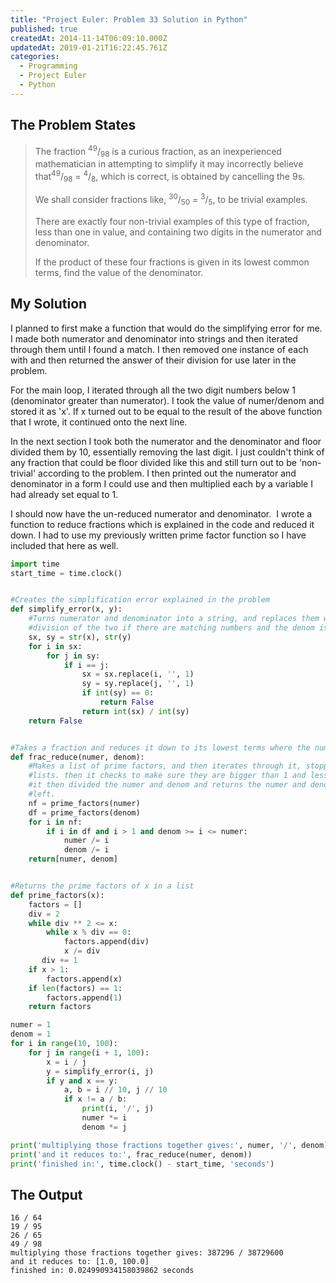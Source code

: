 ```yaml
---
title: "Project Euler: Problem 33 Solution in Python"
published: true
createdAt: 2014-11-14T06:09:10.000Z
updatedAt: 2019-01-21T16:22:45.761Z
categories:
  - Programming
  - Project Euler
  - Python
---
```


## The Problem States

> The fraction <sup>49</sup>/<sub>98</sub> is a curious fraction, as an inexperienced mathematician in attempting to
> simplify it may incorrectly believe that<sup>49</sup>/<sub>98</sub> = <sup>4</sup>/<sub>8</sub>, which is correct, is
> obtained by cancelling the 9s.
>
> We shall consider fractions like, <sup>30</sup>/<sub>50</sub> = <sup>3</sup>/<sub>5</sub>, to be trivial examples.
>
> There are exactly four non-trivial examples of this type of fraction, less than one in value, and containing two
> digits in the numerator and denominator.
>
> If the product of these four fractions is given in its lowest common terms, find the value of the denominator.

## My Solution

I planned to first make a function that would do the simplifying error for me. I made both numerator and denominator
into strings and then iterated through them until I found a match. I then removed one instance of each with and then
returned the answer of their division for use later in the problem.

For the main loop, I iterated through all the two digit numbers below 1 (denominator greater than numerator). I took
the value of numer/denom and stored it as 'x'. If x turned out to be equal to the result of the above function that I
wrote, it continued onto the next line.

In the next section I took both the numerator and the denominator and floor divided them by 10, essentially removing
the last digit. I just couldn't think of any fraction that could be floor divided like this and still turn out to be
'non-trivial' according to the problem. I then printed out the numerator and denominator in a form I could use and
then multiplied each by a variable I had already set equal to 1.

I should now have the un-reduced numerator and denominator.  I wrote a function to reduce fractions which is
explained in the code and reduced it down. I had to use my previously written prime factor function so I have
included that here as well.

```python
import time
start_time = time.clock()


#Creates the simplification error explained in the problem
def simplify_error(x, y):
    #Turns numerator and denominator into a string, and replaces them with nothing if they match, it returns the
    #division of the two if there are matching numbers and the denom is greater than 0
    sx, sy = str(x), str(y)
    for i in sx:
        for j in sy:
            if i == j:
                sx = sx.replace(i, '', 1)
                sy = sy.replace(j, '', 1)
                if int(sy) == 0:
                    return False
                return int(sx) / int(sy)
    return False


#Takes a fraction and reduces it down to its lowest terms where the numerator and denominator are above >= 1
def frac_reduce(numer, denom):
    #Makes a list of prime factors, and then iterates through it, stopping at the ones that are similar in both
    #lists. then it checks to make sure they are bigger than 1 and less than or equal to numerator and denominator
    #it then divided the numer and denom and returns the numer and denom when there are no matching prime factors
    #left.
    nf = prime_factors(numer)
    df = prime_factors(denom)
    for i in nf:
        if i in df and i > 1 and denom >= i <= numer:
            numer /= i
            denom /= i
    return[numer, denom]


#Returns the prime factors of x in a list
def prime_factors(x):
    factors = []
    div = 2
    while div ** 2 <= x:
        while x % div == 0:
            factors.append(div)
            x /= div
       div += 1
    if x > 1:
        factors.append(x)
    if len(factors) == 1:
        factors.append(1)
    return factors

numer = 1
denom = 1
for i in range(10, 100):
    for j in range(i + 1, 100):
        x = i / j
        y = simplify_error(i, j)
        if y and x == y:
            a, b = i // 10, j // 10
            if x != a / b:
                print(i, '/', j)
                numer *= i
                denom *= j

print('multiplying those fractions together gives:', numer, '/', denom)
print('and it reduces to:', frac_reduce(numer, denom))
print('finished in:', time.clock() - start_time, 'seconds')
```

## The Output

```text
16 / 64
19 / 95
26 / 65
49 / 98
multiplying those fractions together gives: 387296 / 38729600
and it reduces to: [1.0, 100.0]
finished in: 0.024990934158039862 seconds
```
